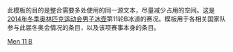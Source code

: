 <noinclude>
此模板的目的是整合需要多处使用的同一源文本，尽量减少占用的空间。这是[[2014年冬季奥林匹克运动会]][[2014年冬季奥林匹克运动会男子冰壶比赛|男子冰壶]]第11轮B冰道的赛况。模板用于各相关国家队参与此届冬奥会情况的条目，以及该项赛事本身的条目。
</noinclude>{{Curlingbox
| sheet = B {{v|2014 Winter Olympics men's curling draw 11 sheet B}}
| team1 = {{flagIOC|CHN|2014年冬季}}（[[劉銳 (運動員)|劉銳]]）
|0|0|2|0|3|1|0|0|0|2|0 |8
| team2 = {{flagIOC|CAN|2014年冬季}}（[[布拉德·雅各布斯|雅各布斯]]）{{X}}
|0|2|0|1|0|0|2|1|2|0|1 |9
}}<noinclude>
{{2014 Winter Olympics curling convenience template navbox}}
[[Category:2014年冬季奧林匹克運動會冰壺比賽模板|Men 11 B]]
</noinclude>